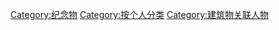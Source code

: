 [[Category:纪念物|Category:纪念物]]
[[Category:按个人分类|Category:按个人分类]]
[[Category:建筑物关联人物|Category:建筑物关联人物]]